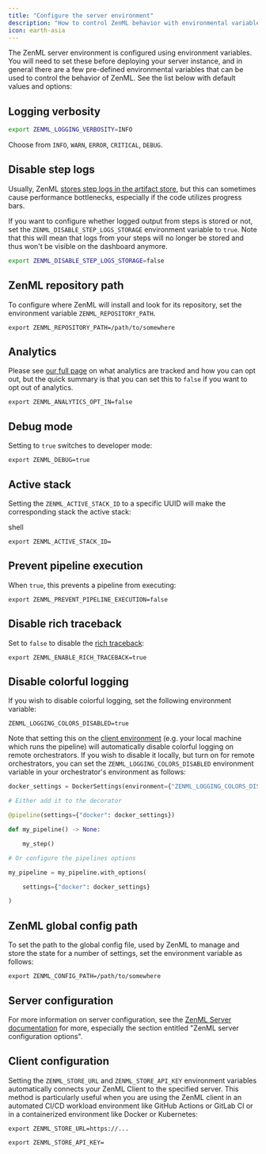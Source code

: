 ```yaml
---
title: "Configure the server environment"
description: "How to control ZenML behavior with environmental variables."
icon: earth-asia
---
```


The ZenML server environment is configured using environment variables. You will
need to set these before deploying your server instance, and in general there are a few pre-defined environmental variables that can be used to control the behavior of ZenML. See the list below with default values and options:

## Logging verbosity

```Bash
export ZENML_LOGGING_VERBOSITY=INFO
```

Choose from `INFO`, `WARN`, `ERROR`, `CRITICAL`, `DEBUG`.

## Disable step logs

Usually, ZenML [stores step logs in the artifact store](/v/0.66.0/usage/development-monitoring/control-logging/enable-or-disable-logs-storing), but this can sometimes cause performance bottlenecks, especially if the code utilizes progress bars.

If you want to configure whether logged output from steps is stored or not, set the `ZENML_DISABLE_STEP_LOGS_STORAGE` environment variable to `true`. Note that this will mean that logs from your steps will no longer be stored and thus won't be visible on the dashboard anymore.


```Bash
export ZENML_DISABLE_STEP_LOGS_STORAGE=false
```

## ZenML repository path

To configure where ZenML will install and look for its repository, set the environment variable `ZENML_REPOSITORY_PATH`.


```shell
export ZENML_REPOSITORY_PATH=/path/to/somewhere
```

## Analytics

Please see [our full page](/v/0.66.0/usage/project-setup/global-settings#usage-analytics) on what analytics are tracked and how you can opt out, but the quick summary is that you can set this to `false` if you want to opt out of analytics.


```shell
export ZENML_ANALYTICS_OPT_IN=false
```

## Debug mode

Setting to `true` switches to developer mode:


```shell
export ZENML_DEBUG=true
```

## Active stack

Setting the `ZENML_ACTIVE_STACK_ID` to a specific UUID will make the corresponding stack the active stack:

shell
```
export ZENML_ACTIVE_STACK_ID=
```

## Prevent pipeline execution

When `true`, this prevents a pipeline from executing:


```shell
export ZENML_PREVENT_PIPELINE_EXECUTION=false
```

## Disable rich traceback

Set to `false` to disable the [rich traceback](https://rich.readthedocs.io/en/stable/traceback.html):

```shell
export ZENML_ENABLE_RICH_TRACEBACK=true
```

## Disable colorful logging

If you wish to disable colorful logging, set the following environment variable:


```shell
ZENML_LOGGING_COLORS_DISABLED=true
```

Note that setting this on the [client environment](/v/0.66.0/usage/project-setup/configure-python-environments#client-environment-or-the-runner-environment) (e.g. your local machine which runs the pipeline) will automatically disable colorful logging on remote orchestrators. If you wish to disable it locally, but turn on for remote orchestrators, you can set the `ZENML_LOGGING_COLORS_DISABLED` environment variable in your orchestrator's environment as follows:

```py
docker_settings = DockerSettings(environment={"ZENML_LOGGING_COLORS_DISABLED": "false"})

# Either add it to the decorator

@pipeline(settings={"docker": docker_settings})

def my_pipeline() -> None:

    my_step()

# Or configure the pipelines options

my_pipeline = my_pipeline.with_options(

    settings={"docker": docker_settings}

)
```

## ZenML global config path

To set the path to the global config file, used by ZenML to manage and store the state for a number of settings, set the environment variable as follows:


```shell
export ZENML_CONFIG_PATH=/path/to/somewhere
```

## Server configuration

For more information on server configuration, see the [ZenML Server documentation](/v/0.66.0/getting-started/deploying-zenml/deploy-with-docker#zenml-server-configuration-options) for more, especially the section entitled "ZenML server configuration options".

## Client configuration

Setting the `ZENML_STORE_URL` and `ZENML_STORE_API_KEY` environment variables automatically connects your ZenML Client to the specified server. This method is particularly useful when you are using the ZenML client in an automated CI/CD workload environment like GitHub Actions or GitLab CI or in a containerized environment like Docker or Kubernetes:

```shell
export ZENML_STORE_URL=https://...

export ZENML_STORE_API_KEY=
```
